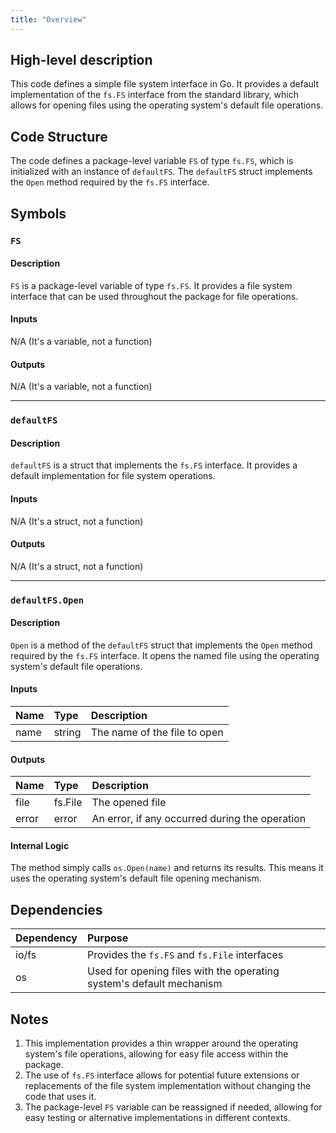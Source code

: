 ```yaml
---
title: "Overview"
---
```


## High-level description
This code defines a simple file system interface in Go. It provides a default implementation of the `fs.FS` interface from the standard library, which allows for opening files using the operating system's default file operations.

## Code Structure
The code defines a package-level variable `FS` of type `fs.FS`, which is initialized with an instance of `defaultFS`. The `defaultFS` struct implements the `Open` method required by the `fs.FS` interface.

## Symbols

### `FS`
#### Description
`FS` is a package-level variable of type `fs.FS`. It provides a file system interface that can be used throughout the package for file operations.

#### Inputs
N/A (It's a variable, not a function)

#### Outputs
N/A (It's a variable, not a function)

___

### `defaultFS`
#### Description
`defaultFS` is a struct that implements the `fs.FS` interface. It provides a default implementation for file system operations.

#### Inputs
N/A (It's a struct, not a function)

#### Outputs
N/A (It's a struct, not a function)

___

### `defaultFS.Open`
#### Description
`Open` is a method of the `defaultFS` struct that implements the `Open` method required by the `fs.FS` interface. It opens the named file using the operating system's default file operations.

#### Inputs
| Name | Type | Description |
|:-----|:-----|:------------|
| name | string | The name of the file to open |

#### Outputs
| Name | Type | Description |
|:-----|:-----|:------------|
| file | fs.File | The opened file |
| error | error | An error, if any occurred during the operation |

#### Internal Logic
The method simply calls `os.Open(name)` and returns its results. This means it uses the operating system's default file opening mechanism.

## Dependencies
| Dependency | Purpose |
|:-----------|:--------|
| io/fs | Provides the `fs.FS` and `fs.File` interfaces |
| os | Used for opening files with the operating system's default mechanism |

## Notes
1. This implementation provides a thin wrapper around the operating system's file operations, allowing for easy file access within the package.
2. The use of `fs.FS` interface allows for potential future extensions or replacements of the file system implementation without changing the code that uses it.
3. The package-level `FS` variable can be reassigned if needed, allowing for easy testing or alternative implementations in different contexts.